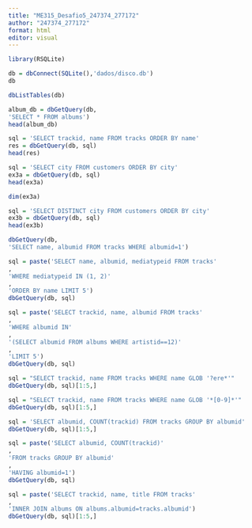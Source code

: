 ---
title: "ME315_Desafio5_247374_277172"
author: "247374_277172"
format: html
editor: visual
---


```{r}
library(RSQLite)

db = dbConnect(SQLite(),'dados/disco.db')
db
```
```{r}
dbListTables(db)
```


```{r}
album_db = dbGetQuery(db,
'SELECT * FROM albums')
head(album_db)
```

```{r}
sql = 'SELECT trackid, name FROM tracks ORDER BY name'
res = dbGetQuery(db, sql)
head(res)
```

```{r}
sql = 'SELECT city FROM customers ORDER BY city'
ex3a = dbGetQuery(db, sql)
head(ex3a)
```
```{r}
dim(ex3a)
```
```{r}
sql = 'SELECT DISTINCT city FROM customers ORDER BY city'
ex3b = dbGetQuery(db, sql)
head(ex3b)
```

```{r}
dbGetQuery(db,
'SELECT name, albumid FROM tracks WHERE albumid=1')
```

```{r}
sql = paste('SELECT name, albumid, mediatypeid FROM tracks'
,
'WHERE mediatypeid IN (1, 2)'
,
'ORDER BY name LIMIT 5')
dbGetQuery(db, sql)
```

```{r}
sql = paste('SELECT trackid, name, albumid FROM tracks'
,
'WHERE albumid IN'
,
'(SELECT albumid FROM albums WHERE artistid==12)'
,
'LIMIT 5')
dbGetQuery(db, sql)
```

```{r}
sql = "SELECT trackid, name FROM tracks WHERE name GLOB '?ere*'"
dbGetQuery(db, sql)[1:5,]
```

```{r}
sql = "SELECT trackid, name FROM tracks WHERE name GLOB '*[0-9]*'"
dbGetQuery(db, sql)[1:5,]
```

```{r}
sql = 'SELECT albumid, COUNT(trackid) FROM tracks GROUP BY albumid'
dbGetQuery(db, sql)[1:5,]
```

```{r}
sql = paste('SELECT albumid, COUNT(trackid)'
,
'FROM tracks GROUP BY albumid'
,
'HAVING albumid=1')
dbGetQuery(db, sql)

```

```{r}
sql = paste('SELECT trackid, name, title FROM tracks'
,
'INNER JOIN albums ON albums.albumid=tracks.albumid')
dbGetQuery(db, sql)[1:5,]

```





